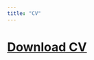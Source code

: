 ```yaml
---
title: "CV"
---
```


# [[Download CV]{.underline}](https://github.com/christina-ladam/christina-ladam.github.io/raw/main/CV.pdf)
